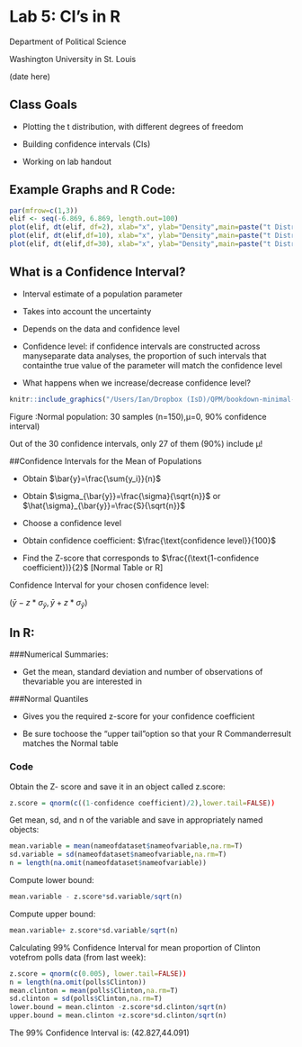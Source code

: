 # Lab 5: CI's in R 

Department of Political Science 

Washington University in St. Louis 

(date here) 

## Class Goals 

- Plotting the t distribution, with different degrees of freedom

- Building confidence intervals (CIs) 

- Working on lab handout

## Example Graphs and R Code: 

```r
par(mfrow=c(1,3))
elif <- seq(-6.869, 6.869, length.out=100)
plot(elif, dt(elif, df=2), xlab="x", ylab="Density",main=paste("t Distribution:  Degrees of freedom=2"),type="l",col="green",ylim=c(0,0.5))
plot(elif, dt(elif,df=10), xlab="x", ylab="Density",main=paste("t Distribution:  Degrees of freedom=10"),type="l",col="red",ylim=c(0,0.5))
plot(elif, dt(elif,df=30), xlab="x", ylab="Density",main=paste("t Distribution:  Degrees of freedom=30"),type="l",col="blue",ylim=c(0,0.5))
```

## What is a Confidence Interval? 

- Interval estimate of a population parameter

- Takes into account the uncertainty

- Depends on the data and confidence level

- Confidence level: if confidence intervals are constructed across manyseparate data analyses, the proportion of such intervals that containthe true value of the parameter will match the confidence level

- What happens when we increase/decrease confidence level?

```r
knitr::include_graphics("/Users/Ian/Dropbox (IsD)/QPM/bookdown-minimal-master/bookdown-minimal-master/_bookdown_files/Lab_Files/19.png")
```

Figure :Normal population: 30 samples (n=150),μ=0, 90% confidence interval) 

Out of the 30 confidence intervals, only 27 of them (90%) include μ!

##Confidence Intervals for the Mean of Populations 

- Obtain $\bar{y}=\frac{\sum{y_i}}{n}$

- Obtain $\sigma_{\bar{y}}=\frac{\sigma}{\sqrt{n}}$ or $\hat{\sigma}_{\bar{y}}=\frac{S}{\sqrt{n}}$

- Choose a confidence level
 
- Obtain confidence coefficient: $\frac{\text{confidence level}}{100}$

- Find the Z-score that corresponds to $\frac{(\text{1-confidence coefficient})}{2}$ [Normal Table or R]


Confidence Interval for your chosen confidence level: 

($\bar{y}-z*\sigma_{\bar{y}},\bar{y}+z*\sigma_{\bar{y}}$)

## In R: 

###Numerical Summaries: 

- Get the mean, standard deviation and number of observations of thevariable you are interested in

###Normal Quantiles

- Gives you the required z-score for your confidence coefficient 

- Be sure tochoose the “upper tail”option so that your R Commanderresult matches the Normal table

### Code 

Obtain the Z- score and save it in an object called z.score: 

```r
z.score = qnorm(c((1-confidence coefficient)/2),lower.tail=FALSE))
```

Get mean, sd, and n of the variable and save in appropriately named objects:

```r
mean.variable = mean(nameofdataset$nameofvariable,na.rm=T)
sd.variable = sd(nameofdataset$nameofvariable,na.rm=T)
n = length(na.omit(nameofdataset$nameofvariable))
```

Compute lower bound: 

```r
mean.variable - z.score*sd.variable/sqrt(n)
```

Compute upper bound:

```r
mean.variable+ z.score*sd.variable/sqrt(n)
```

Calculating 99% Confidence Interval for mean proportion of Clinton votefrom polls data (from last week): 

```r
z.score = qnorm(c(0.005), lower.tail=FALSE))
n = length(na.omit(polls$Clinton))
mean.clinton = mean(polls$Clinton,na.rm=T)
sd.clinton = sd(polls$Clinton,na.rm=T)
lower.bound = mean.clinton -z.score*sd.clinton/sqrt(n)
upper.bound = mean.clinton +z.score*sd.clinton/sqrt(n)
```

The 99% Confidence Interval is: (42.827,44.091)

